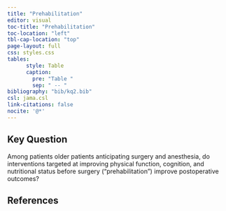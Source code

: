 ```yaml
---
title: "Prehabilitation"
editor: visual
toc-title: "Prehabilitation"
toc-location: "left"
tbl-cap-location: "top"
page-layout: full
css: styles.css
tables:
      style: Table
      caption:
        pre: "Table "
        sep: " -- "
bibliography: "bib/kq2.bib"
csl: jama.csl
link-citations: false
nocite: '@*'
---
```


## Key Question

Among patients older patients anticipating surgery and anesthesia, do interventions targeted at improving physical function, cognition, and nutritional status before surgery ("prehabilitation") improve postoperative outcomes?

## **References** {#references}





